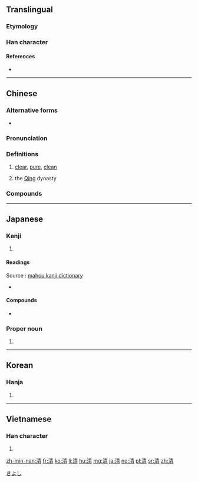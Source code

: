{{also|淸}}
==Translingual==
{{stroke order|strokes=11}}
{{stroke order|type=jbw|strokes=11}}

===Etymology===
{{Han compound|水|青|alt1=氵|c1=s|c2=p|t1=water|ls=psc}}

===Han character===
{{Han char|rn=85|rad=水|as=08|sn=11|four=35127|canj=EQMB|ids=⿰氵青}}

====References====
* {{Han ref|kx=0633.371|dkj=17695|dj=1038.010|hdz=31637.110|uh=6E05|ud=28165|bh=B24D|bd=45645}}

----

==Chinese==
{{zh-forms}}

===Alternative forms===
* {{zh-l|淸}}

===Pronunciation===
{{zh-pron
|m=qīng
|c=cing1,ceng1
|h=pfs=chhîn
|md=
|mn=chheⁿ/chhiⁿ/chheng
|w=
|mc=y
|oc=y
|cat=a
}}

===Definitions===
{{zh-hanzi}}

# [[clear]], [[pure]], [[clean]]
# {{abbreviation of|lang=zh|{{zh-l|清朝}}|dot=:}} the [[Qing]] dynasty

===Compounds===
{{der3
|{{l|cmn|清白}}
|{{l|cmn|清碧}}
|{{l|cmn|清仓}}
|{{l|cmn|清册}}
|{{l|cmn|清茶}}
|{{l|cmn|清查}}
|{{l|cmn|清产核资}}
|{{l|cmn|清偿}}
|{{l|cmn|清场}}
|{{l|cmn|清唱}}
|{{l|cmn|清炒}}
|{{l|cmn|清澈}}, {{l|cmn|清彻}}
|{{l|cmn|清晨}}
|{{l|cmn|清澄}}
|{{l|cmn|清除}}
|{{l|cmn|清楚}}
|{{l|cmn|清醇}}
|{{l|cmn|清脆}}
|{{l|cmn|清单}}
|{{l|cmn|清淡}}
|{{l|cmn|清党}}
|{{l|cmn|清道}}
|{{l|cmn|清道夫}}
|{{l|cmn|清点}}
|{{l|cmn|清炖}}
|{{l|cmn|清芬}}
|{{l|cmn|清风}}
|{{l|cmn|清风两袖}}
|{{l|cmn|清福}}
|{{l|cmn|清高}}
|{{l|cmn|清稿}}
|{{l|cmn|清歌}}
|{{l|cmn|清官}}
|{{l|cmn|清光}}
|{{l|cmn|清规}}
|{{l|cmn|清规戒律}}
|{{l|cmn|清贵}}
|{{l|cmn|清寒}}
|{{l|cmn|清和}}
|{{l|cmn|清还}}
|{{l|cmn|清灰冷灶}}
|{{l|cmn|清辉}}, {{l|cmn|清晖}}
|{{l|cmn|清火}}
|{{l|cmn|清寂}}
|{{l|cmn|清减}}
|{{l|cmn|清检}}
|{{l|cmn|清健}}
|{{l|cmn|清剿}}
|{{l|cmn|清缴}}
|{{l|cmn|清教徒}}
|{{l|cmn|清洁}}
|{{l|cmn|清洁工}}
|{{l|cmn|清结}}
|{{l|cmn|清劲风}}
|{{l|cmn|清净}}
|{{l|cmn|清静}}
|{{l|cmn|清君侧}}
|{{l|cmn|清俊}}
|{{l|cmn|清峻}}
|{{l|cmn|清口}}
|{{l|cmn|清苦}}
|{{l|cmn|清库}}
|{{l|cmn|清朗}}
|{{l|cmn|清冷}}
|{{l|cmn|清理}}
|{{l|cmn|清丽}}
|{{l|cmn|清廉}}
|{{l|cmn|清凉}}
|{{l|cmn|清凉油}}
|{{l|cmn|清亮}}
|{{l|cmn|清冽}}
|{{l|cmn|清流}}
|{{l|cmn|清美}}
|{{l|cmn|清名}}
|{{l|cmn|清明}}
|{{l|cmn|清喷漆}}
|{{l|cmn|清贫}}
|{{l|cmn|清平}}
|{{l|cmn|清漆}}
|{{l|cmn|清奇}}
|{{l|cmn|清绮}}
|{{l|cmn|清气}}
|{{l|cmn|清讫}}
|{{l|cmn|清浅}}
|{{l|cmn|清欠}}
|{{l|cmn|清秋}}
|{{l|cmn|清癯}}
|{{l|cmn|清曲}}
|{{l|cmn|清趣}}
|{{l|cmn|清泉}}
|{{l|cmn|清热}}
|{{l|cmn|清润}}
|{{l|cmn|清扫}}
|{{l|cmn|清瘦}}
|{{l|cmn|清爽}}
|{{l|cmn|清水墙}}
|{{l|cmn|清水衙门}}
|{{l|cmn|清算}}
|{{l|cmn|清谈}}
|{{l|cmn|清汤}}
|{{l|cmn|清汤寡水}}, {{l|cmn|清汤寡水儿}}
|{{l|cmn|清甜}}
|{{l|cmn|清通}}
|{{l|cmn|清退}}
|{{l|cmn|清婉}}
|{{l|cmn|清晰}}
|{{l|cmn|清晰度}}
|{{l|cmn|清洗}}
|{{l|cmn|清鲜}}
|{{l|cmn|清闲}}
|{{l|cmn|清香}}
|{{l|cmn|清晓}}
|{{l|cmn|清心}}
|{{l|cmn|清新}}
|{{l|cmn|清馨}}
|{{l|cmn|清醒}}
|{{l|cmn|清兴}}
|{{l|cmn|清秀}}
|{{l|cmn|清雅}}
|{{l|cmn|清扬}}
|{{l|cmn|清样}}
|{{l|cmn|清恙}}
|{{l|cmn|清野}}
|{{l|cmn|清夜}}
|{{l|cmn|清一色}}
|{{l|cmn|清议}}
|{{l|cmn|轻逸}}
|{{l|cmn|清音}}
|{{l|cmn|清莹}}
|{{l|cmn|清幽}}
|{{l|cmn|清油}}
|{{l|cmn|清游}}
|{{l|cmn|清越}}
|{{l|cmn|清早}}
|{{l|cmn|清湛}}
|{{l|cmn|清账}}
|{{l|cmn|清真}}
|{{l|cmn|清真教}}
|{{l|cmn|清真寺}}
|{{l|cmn|清蒸}}
|{{l|cmn|清正}}
|{{l|cmn|澄清}}
}}

----

==Japanese==

===Kanji===
{{ja-kanji|grade=4|rs=水08}}

# {{defn|lang=ja|sort=水08}}

====Readings====
Source : [http://www.mahou.org/Kanji/4036/?jouyou mahou kanji dictionary]
* {{ja-readings|goon=[[しょう]] (shō)|kanon=[[せい]] (sei)|toon=[[しん]] (shin)|kun=[[きよい]] (kiyoi), [[きよめる]] (kiyomeru)|nanori=[[あき]] (aki), [[さや]] (saya), [[し]] (shi), [[すが]] (suga), [[すみ]] (sumi), [[せ]] (se), [[ちん]] (chin)}}

====Compounds====
* {{l|ja|清酒|tr=[[せいしゅ]], seishu}}

===Proper noun===
{{ja-pos|k|proper|hira=きよし|rom=Kiyoshi}}

# {{given name|male|lang=ja}}

[[Category:Japanese male given names|きよし]]

----

==Korean==

===Hanja===
{{ko-hanja|hangeul=청|eumhun=|rv=cheong|mr=ch'ŏng|y=cheng}}

# {{defn|lang=ko|sort=水08}}

----

==Vietnamese==

===Han character===
{{vi-hantu|[[thanh]], [[thảnh]], [[thênh]], [[thinh]]|rs=水08}}

# {{defn|lang=vi|sort=水08}}

[[zh-min-nan:清]]
[[fr:清]]
[[ko:清]]
[[li:清]]
[[hu:清]]
[[mg:清]]
[[ja:清]]
[[no:清]]
[[pl:清]]
[[sr:清]]
[[zh:清]]